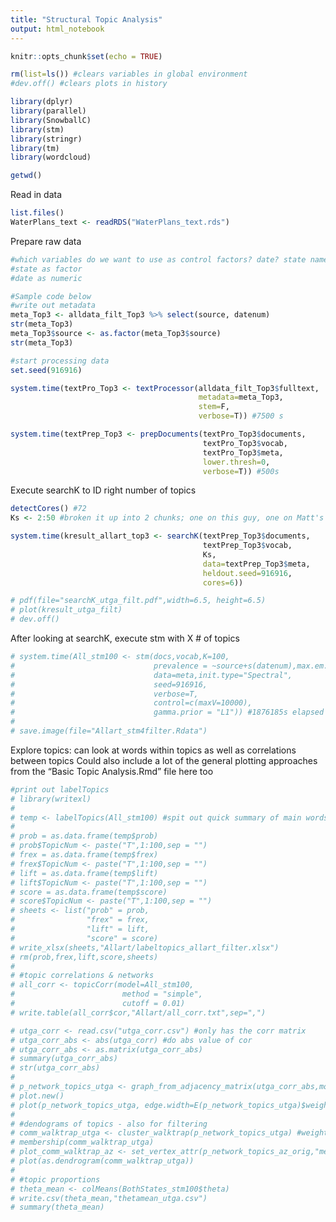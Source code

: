 ---
title: "Structural Topic Analysis"
output: html_notebook
---

```{r setup, include=FALSE}
knitr::opts_chunk$set(echo = TRUE)

rm(list=ls()) #clears variables in global environment 
#dev.off() #clears plots in history

library(dplyr)
library(parallel)
library(SnowballC)
library(stm)
library(stringr)
library(tm)
library(wordcloud)

getwd()
```

Read in data

```{r}
list.files()
WaterPlans_text <- readRDS("WaterPlans_text.rds")
```

Prepare raw data 

```{r}
#which variables do we want to use as control factors? date? state name?
#state as factor
#date as numeric

#Sample code below
#write out metadata
meta_Top3 <- alldata_filt_Top3 %>% select(source, datenum)
str(meta_Top3)
meta_Top3$source <- as.factor(meta_Top3$source)
str(meta_Top3)

#start processing data
set.seed(916916)

system.time(textPro_Top3 <- textProcessor(alldata_filt_Top3$fulltext,
                                          metadata=meta_Top3,
                                          stem=F,
                                          verbose=T)) #7500 s

system.time(textPrep_Top3 <- prepDocuments(textPro_Top3$documents,
                                           textPro_Top3$vocab,
                                           textPro_Top3$meta,
                                           lower.thresh=0,
                                           verbose=T)) #500s

```

Execute searchK to ID right number of topics

```{r}
detectCores() #72
Ks <- 2:50 #broken it up into 2 chunks; one on this guy, one on Matt's comp

system.time(kresult_allart_top3 <- searchK(textPrep_Top3$documents,
                                           textPrep_Top3$vocab,
                                           Ks,
                                           data=textPrep_Top3$meta,
                                           heldout.seed=916916,
                                           cores=6))

# pdf(file="searchK_utga_filt.pdf",width=6.5, height=6.5)
# plot(kresult_utga_filt)
# dev.off()
```

After looking at searchK, execute stm with X # of topics

```{r}
# system.time(All_stm100 <- stm(docs,vocab,K=100,
#                               prevalence = ~source+s(datenum),max.em.its = 100,
#                               data=meta,init.type="Spectral",
#                               seed=916916,
#                               verbose=T,
#                               control=c(maxV=10000),
#                               gamma.prior = "L1")) #1876185s elapsed ~ 21+ days
# 
# save.image(file="Allart_stm4filter.Rdata")

```

Explore topics: can look at words within topics as well as correlations between topics
Could also include a lot of the general plotting approaches from the "Basic Topic Analysis.Rmd" file here too

```{r}
#print out labelTopics
# library(writexl)
# 
# temp <- labelTopics(All_stm100) #spit out quick summary of main words/frex words
# 
# prob = as.data.frame(temp$prob)
# prob$TopicNum <- paste("T",1:100,sep = "")
# frex = as.data.frame(temp$frex)
# frex$TopicNum <- paste("T",1:100,sep = "")
# lift = as.data.frame(temp$lift)
# lift$TopicNum <- paste("T",1:100,sep = "")
# score = as.data.frame(temp$score)
# score$TopicNum <- paste("T",1:100,sep = "")
# sheets <- list("prob" = prob,
#                "frex" = frex,
#                "lift" = lift,
#                "score" = score)
# write_xlsx(sheets,"Allart/labeltopics_allart_filter.xlsx")
# rm(prob,frex,lift,score,sheets)
# 
# #topic correlations & networks
# all_corr <- topicCorr(model=All_stm100,
#                        method = "simple",
#                        cutoff = 0.01)
# write.table(all_corr$cor,"Allart/all_corr.txt",sep=",")

# utga_corr <- read.csv("utga_corr.csv") #only has the corr matrix
# utga_corr_abs <- abs(utga_corr) #do abs value of cor
# utga_corr_abs <- as.matrix(utga_corr_abs)
# summary(utga_corr_abs)
# str(utga_corr_abs)
# 
# p_network_topics_utga <- graph_from_adjacency_matrix(utga_corr_abs,mode="undirected",weighted=TRUE,diag=FALSE)
# plot.new()
# plot(p_network_topics_utga, edge.width=E(p_network_topics_utga)$weight*6)
# 
# #dendograms of topics - also for filtering
# comm_walktrap_utga <- cluster_walktrap(p_network_topics_utga) #weights are set as default
# membership(comm_walktrap_utga)
# plot_comm_walktrap_az <- set_vertex_attr(p_network_topics_az_orig,"mem_az",value = membership(comm_walktrap_az))
# plot(as.dendrogram(comm_walktrap_utga))
# 
# #topic proportions
# theta_mean <- colMeans(BothStates_stm100$theta)
# write.csv(theta_mean,"thetamean_utga.csv")
# summary(theta_mean)


```

